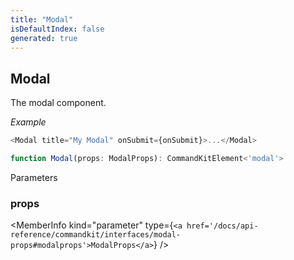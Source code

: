 ```yaml
---
title: "Modal"
isDefaultIndex: false
generated: true
---
```



<!-- This file was generated from the CommandKit source. Do not modify. Instead, re-run the "docgen" script -->


## Modal

<GenerationInfo sourceFile="packages/commandkit/src/components/v1/modal/Modal.ts" sourceLine="31" packageName="commandkit" />

The modal component.



*Example*

```ts
<Modal title="My Modal" onSubmit={onSubmit}>...</Modal>
```

```ts title="Signature"
function Modal(props: ModalProps): CommandKitElement<'modal'>
```
Parameters

### props

<MemberInfo kind="parameter" type={`<a href='/docs/api-reference/commandkit/interfaces/modal-props#modalprops'>ModalProps</a>`} />

